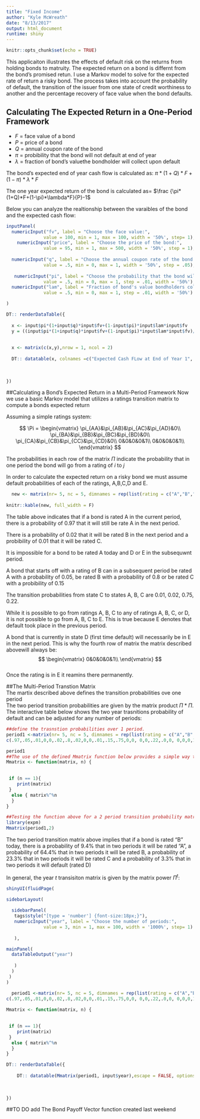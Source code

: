 ```yaml
---
title: "Fixed Income"
author: "Kyle McWreath"
date: "8/13/2017"
output: html_document
runtime: shiny
---
```


```r
knitr::opts_chunk$set(echo = TRUE)
```

This applicaiton illustrates the effects of default risk on the returns from holding bonds to matruity. The expected return on a bond is differnt from the bond's promised retun. I use a Markov model to solve for the expected rate of return a risky bond. The process takes into account the probability of default, the transition of the issuer from one state of credit worthiness to another and the percentage recovery of face value when the bond defaults.

## Calculating The Expected Return in a One-Period Framework

* $F$  = face value of a bond
* $P$  = price of a bond
* $Q$  = annual coupon rate of the bond
* $\pi$  = probibility that the bond will not default at end of year
* $\lambda$ = fraction of bond's valuethe bondholder will collect upon default

 The bond's expected end of year cash flow is calculated as: 
$\pi*(1+Q)*F+(1-\pi)*\lambda*F$

The one year expected return of the bond is calculated as= $\frac {\pi*(1+Q)*F+(1-\pi)*\lambda*F}{P}-1$

Below you can analyze the realtionship between the varaibles of the bond and the expected cash flow:




```r
inputPanel(
  numericInput("fv", label = "Choose the face value:",
              value = 100, min = 1, max = 100, width = '50%', step= 1),
    numericInput("price", label = "Choose the price of the bond:",
              value = 95, min = 1, max = 500, width = '50%', step = 1),
  
  numericInput("q", label = "Choose the annual coupon rate of the bond:",
              value = .5, min = 0, max = 1, width = '50%', step = .05),
  
   numericInput("pi", label = "Choose the probability that the bond will not default:",
              value = .5, min = 0, max = 1, step = .01, width = '50%'),
  numericInput("lam", label = "Fraction of bond's value bondholders collect upon default:",
              value = .5, min = 0, max = 1, step = .01, width = '50%')

)

```
```r
DT:: renderDataTable({
  
  x <- input$pi*(1+input$q)*input$fv+(1-input$pi)*input$lam*input$fv
  y = ((input$pi*(1+input$q)*input$fv+(1-input$pi)*input$lam*input$fv)/input$price)-1
  
  
  x <- matrix(c(x,y),nrow = 1, ncol = 2)
 
  DT:: datatable(x, colnames =c("Expected Cash FLow at End of Year 1", "Expectd Return %"), escape = FALSE, options = list(dom = 't'))
 
             
                       
})
  ```


##Calculating a Bond's Expected Return in a Multi-Period Framework
Now we use a basic Markov model that utilizes a ratings transition matrix to compute a bonds expected return
  
Assuming a simple ratings system: 
  
 
$$ \Pi =
\begin{vmatrix}
\pi_{AA}&\pi_{AB}&\pi_{AC}&\pi_{AD}&0\\
\pi_{BA}&\pi_{BB}&\pi_{BC}&\pi_{BD}&0\\
\pi_{CA}&\pi_{CB}&\pi_{CC}&\pi_{CD}&0\\
0&0&0&0&1\\
0&0&0&0&1\\
\end{vmatrix}
$$
    
The probabilities in each row of the matrix $\Pi$ indicate the probability that in one period the bond will go from a rating of $i$ to $j$

In order to calculate the expected return on a risky bond we must assume default probabilities of each of the ratings, A,B,C,D and E.    
    
    
```r
  
  new <- matrix(nr= 5, nc = 5, dimnames = rep(list(rating = c("A","B","C","D","   E")),2), c(.97,.05,.01,0,0,.02,.8,.02,0,0,.01,.15,.75,0,0,0,0,.22,.0,0,0,0,0,1,1))
  
knitr::kable(new, full_width = F)
```

The table above indicates that if a bond is rated A in the current period, there is a probability of 0.97 that it will still be rate A in the next period.  

There is a probability of 0.02 that it will be rated B in the next period and a probibility of 0.01 that it will be rated C.  

It is impossible for a bond to be rated A today and D or E in the subsequwnt period.   

A bond that starts off with a rating of B can in a subsequent period be rated A with a probability of 0.05, be rated B with a probability of 0.8 or be rated C with a probibility of 0.15  

The transition probabilities from state C to states A, B, C are 0.01, 0.02, 0.75, 0.22.  

While it is possible to go from ratings A, B, C to any of ratings A, B, C, or D, it is not possible to go from A, B, C to E. This is true because E denotes that default took place in the previous period.  

A bond that is currently in state D (first time default) will necessarily be in E in the next period. This is why the fourth row of matrix 
the matrix described abovewill always be:
$$
\begin{vmatrix}
0&0&0&0&1\\
 \end{vmatrix}
$$  
Once the rating is in E it reamins there permanently. 

##The Multi-Period Transtion Matrix  
The martix described above defines the transition probabilities ove one period  
The two period transition probabilities are given by the matrix product $\Pi *\Pi$.  
The interactive table below shows the two year trasnitions probability of default and can be adjusted for any number of periods: 

```r

##define the trasnstion probabilities over 1 period.
period1 <-matrix(nr= 5, nc = 5, dimnames = rep(list(rating = c("A","B","C","D","E")),2), 
c(.97,.05,.01,0,0,.02,.8,.02,0,0,.01,.15,.75,0,0, 0,0,.22,.0,0, 0,0,0,1,1))

period1
##The use of the defined Mmatrix function below provides a simple way to calculate the default probabilites of a given bond in any number of periods
Mmatrix <- function(matrix, n) {
  

 if (n == 1){
    print(matrix)
 } 
  else { matrix%^%n
  }
}

##Testing the function above for a 2 period transition probability matrix:
library(expm)
Mmatrix(period1,2)
```  
The two period transition matrix above implies that if a bond is rated "B" today, there is a probability of 9.4% that in two periods it will be rated "A", a probability of 64.4% that in two periods it will be rated B, a probability of 23.3% that in two periods it will be rated C and a probability of 3.3% that in two periods it will default (rated D)  

In general, the year $t$ transisiton matrix is given by the matrix power $\Pi{^t}$:  


```r
shinyUI(fluidPage(

sidebarLayout(
  
  sidebarPanel(
   tags$style("[type = 'number'] {font-size:18px;}"),
   numericInput("year", label = "Choose the number of periods:",
              value = 3, min = 1, max = 100, width = '1000%', step= 1)
    
   ),

mainPanel(
  dataTableOutput("year")
 
   ) 
  )
 )
)
```
```r
  
  period1 <-matrix(nr= 5, nc = 5, dimnames = rep(list(rating = c("A","B","C","D","E")),2), 
c(.97,.05,.01,0,0,.02,.8,.02,0,0,.01,.15,.75,0,0, 0,0,.22,.0,0, 0,0,0,1,1))
  
Mmatrix <- function(matrix, n) {
  

 if (n == 1){
    print(matrix)
 } 
  else { matrix%^%n
  }
}

DT:: renderDataTable({
  
    DT:: datatable(Mmatrix(period1, input$year),escape = FALSE, options = list(dom = 't'), caption = paste(c(input$year, "- Period Transition Probability Matrix"),collapse = " "))
 
             
                       
})
  ```
 
 
 
 ##TO DO add The Bond Payoff Vector function created last weekend
